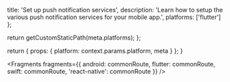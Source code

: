 
  title: 'Set up push notification services',
  description:
    'Learn how to setup the various push notification services for your mobile app.',
  platforms: ['flutter']
};

  return getCustomStaticPath(meta.platforms);
};

  return {
    props: {
      platform: context.params.platform,
      meta
    }
  };
}


<Fragments
  fragments={{
    android: commonRoute,
    flutter: commonRoute,
    swift: commonRoute,
    'react-native': commonRoute
  }}
/>
